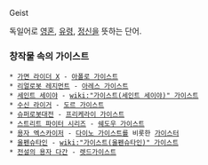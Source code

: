 Geist

독일어로 [[영혼]], [[유령]], [[정신]]을 뜻하는 단어.

=== 창작물 속의 가이스트 ===
 * [[가면 라이더 X]] - [[아폴로 가이스트]]
 * [[리얼로봇 레지먼트]] - [[아레스 가이스트]]
 * [[세인트 세이야]] - [[wiki:"가이스트(세인트 세이야)" 가이스트]]
 * [[수신 라이거]] - [[도르 가이스트]]
 * [[슈퍼로봇대전]] - [[프리케라이 가이스트]]
 * [[스트리트 파이터 시리즈]] - [[쉐도우 가이스트]]
 * [[용자 엑스카이저]] - [[다이노 가이스트]]를 비롯한 [[가이스터]]
 * [[울펜슈타인]] - [[wiki:"가이스트(울펜슈타인)" 가이스트]]
 * [[전설의 용자 다간]] - [[렛드가이스트]]
